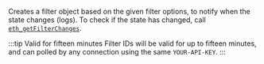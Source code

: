 Creates a filter object based on the given filter options, to notify when the state changes (logs). To check if the state has changed, call [`eth_getFilterChanges`](../../ethereum/json-rpc-methods/filter-methods/eth_getfilterchanges.mdx).

:::tip Valid for fifteen minutes
Filter IDs will be valid for up to fifteen minutes, and can polled by any connection using the same `YOUR-API-KEY`.
:::

